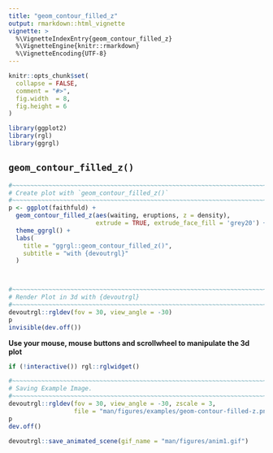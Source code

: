 ```yaml
---
title: "geom_contour_filled_z"
output: rmarkdown::html_vignette
vignette: >
  %\VignetteIndexEntry{geom_contour_filled_z}
  %\VignetteEngine{knitr::rmarkdown}
  %\VignetteEncoding{UTF-8}
---
```


```r
knitr::opts_chunk$set(
  collapse = FALSE,
  comment = "#>",
  fig.width  = 8,
  fig.height = 6
)
```

```r
library(ggplot2)
library(rgl)
library(ggrgl)
```


`geom_contour_filled_z()`
-----------------------------------------------------------------------------

```r
#~~~~~~~~~~~~~~~~~~~~~~~~~~~~~~~~~~~~~~~~~~~~~~~~~~~~~~~~~~~~~~~~~~~~~~~~~~~~
# Create plot with `geom_contour_filled_z()`
#~~~~~~~~~~~~~~~~~~~~~~~~~~~~~~~~~~~~~~~~~~~~~~~~~~~~~~~~~~~~~~~~~~~~~~~~~~~~
p <- ggplot(faithfuld) +
  geom_contour_filled_z(aes(waiting, eruptions, z = density),
                        extrude = TRUE, extrude_face_fill = 'grey20') +
  theme_ggrgl() + 
  labs(
    title = "ggrgl::geom_contour_filled_z()",
    subtitle = "with {devoutrgl}"
  ) 



#~~~~~~~~~~~~~~~~~~~~~~~~~~~~~~~~~~~~~~~~~~~~~~~~~~~~~~~~~~~~~~~~~~~~~~~~~~~~
# Render Plot in 3d with {devoutrgl}
#~~~~~~~~~~~~~~~~~~~~~~~~~~~~~~~~~~~~~~~~~~~~~~~~~~~~~~~~~~~~~~~~~~~~~~~~~~~~
devoutrgl::rgldev(fov = 30, view_angle = -30)
p
invisible(dev.off())
```



**Use your mouse, mouse buttons and scrollwheel to manipulate the 3d plot**

```r
if (!interactive()) rgl::rglwidget()
```



```r
#~~~~~~~~~~~~~~~~~~~~~~~~~~~~~~~~~~~~~~~~~~~~~~~~~~~~~~~~~~~~~~~~~~~~~~~~~~~~~
# Saving Example Image.
#~~~~~~~~~~~~~~~~~~~~~~~~~~~~~~~~~~~~~~~~~~~~~~~~~~~~~~~~~~~~~~~~~~~~~~~~~~~~~
devoutrgl::rgldev(fov = 30, view_angle = -30, zscale = 3,
                  file = "man/figures/examples/geom-contour-filled-z.png",  close_window = TRUE, dpi = 200)
p
dev.off()
```





```r
devoutrgl::save_animated_scene(gif_name = "man/figures/anim1.gif")
```
















